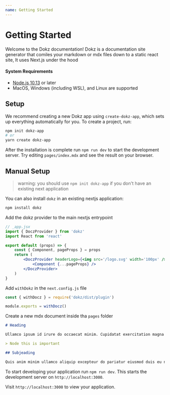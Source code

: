 ```yaml
---
name: Getting Started
---
```


# Getting Started

Welcome to the Dokz documentation!
Dokz is a documentation site generator that comiles your markdown or mdx files down to a static react site,
It uses Next.js under the hood

#### System Requirements

-   [Node.js 10.13](https://nodejs.org/) or later
-   MacOS, Windows (including WSL), and Linux are supported

## Setup

We recommend creating a new Dokz app using `create-dokz-app`, which sets up everything automatically for you. To create a project, run:

```bash
npm init dokz-app
# or
yarn create dokz-app
```

After the installation is complete run `npm run dev` to start the development server. Try editing `pages/index.mdx` and see the result on your browser.

## Manual Setup

> warning: you should use `npm init dokz-app` if you don't have an existing next application

You can also install `dokz` in an existing nextjs application:

```bash
npm install dokz
```

Add the dokz provider to the main nextjs entrypoint

```jsx
// _app.jsx
import { DoczProvider } from 'dokz'
import React from 'react'

export default (props) => {
    const { Component, pageProps } = props
    return (
        <DoczProvider headerLogo={<img src='/logo.svg' width='100px' />}>
            <Component {...pageProps} />
        </DoczProvider>
    )
}
```

Add `withDokz` in the `next.config.js` file

```js
const { withDocz } = require('dokz/dist/plugin')

module.exports = withDocz()
```

Create a new mdx document inside tha `pages` folder

```md
# Heading

Ullamco ipsum id irure do occaecat minim. Cupidatat exercitation magna sit sunt aliqua voluptate excepteur amet dolor ea do. Consectetur veniam deserunt ullamco irure ullamco. Voluptate magna tempor elit voluptate velit enim dolor nulla sit fugiat exercitation. Anim deserunt Lorem aliquip cillum duis deserunt consequat sit culpa commodo.

> Node this is important

## Subjeading

Quis anim minim ullamco aliquip excepteur do pariatur eiusmod duis eu non. Duis deserunt Lorem nulla non duis voluptate dolore et. Do veniam mollit in do ad id enim anim dolore sint labore quis consequat.
```

To start developing your application run `npm run dev`. This starts the development server on `http://localhost:3000`.

Visit `http://localhost:3000` to view your application.
